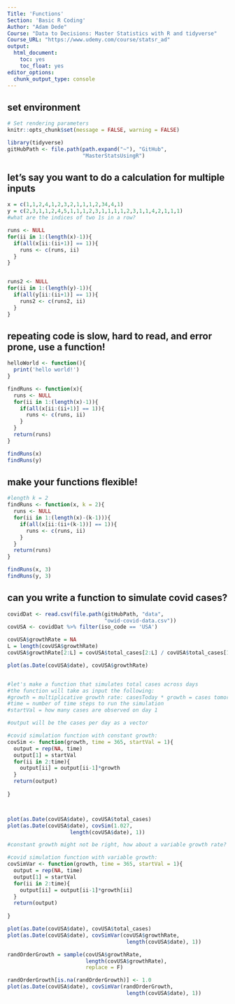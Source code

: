 ```yaml
---
Title: 'Functions'
Section: 'Basic R Coding'
Author: "Adam Dede"
Course: "Data to Decisions: Master Statistics with R and tidyverse"
Course_URL: "https://www.udemy.com/course/statsr_ad" 
output:
  html_document:
    toc: yes
    toc_float: yes
editor_options:
  chunk_output_type: console
---
```



## set environment

```r

# Set rendering parameters
knitr::opts_chunk$set(message = FALSE, warning = FALSE)

library(tidyverse)
gitHubPath <- file.path(path.expand("~"), "GitHub", 
                        "MasterStatsUsingR")


```

## let's say you want to do a calculation for multiple inputs

```r
x = c(1,1,2,4,1,2,3,2,1,1,1,2,34,4,1)
y = c(2,3,1,1,2,4,5,1,1,1,2,3,1,1,1,1,2,3,1,1,4,2,1,1,1)
#what are the indices of two 1s in a row? 

runs <- NULL
for(ii in 1:(length(x)-1)){
  if(all(x[ii:(ii+1)] == 1)){
    runs <- c(runs, ii)
  }
}


runs2 <- NULL
for(ii in 1:(length(y)-1)){
  if(all(y[ii:(ii+1)] == 1)){
    runs2 <- c(runs2, ii)
  }
}


```
## repeating code is slow, hard to read, and error prone, use a function! 
```r
helloWorld <- function(){
  print('hello world!')
}

findRuns <- function(x){
  runs <- NULL
  for(ii in 1:(length(x)-1)){
    if(all(x[ii:(ii+1)] == 1)){
      runs <- c(runs, ii)
    }
  }
  return(runs)
}

findRuns(x)
findRuns(y)


```

## make your functions flexible! 
```r
#length k = 2 
findRuns <- function(x, k = 2){
  runs <- NULL
  for(ii in 1:(length(x)-(k-1))){
    if(all(x[ii:(ii+(k-1))] == 1)){
      runs <- c(runs, ii)
    }
  }
  return(runs)
}

findRuns(x, 3)
findRuns(y, 3)


```

## can you write a function to simulate covid cases? 
```r
covidDat <- read.csv(file.path(gitHubPath, "data", 
                               "owid-covid-data.csv"))
covUSA <- covidDat %>% filter(iso_code == 'USA')

covUSA$growthRate = NA
L = length(covUSA$growthRate)
covUSA$growthRate[2:L] = covUSA$total_cases[2:L] / covUSA$total_cases[1:L-1]

plot(as.Date(covUSA$date), covUSA$growthRate)


#let's make a function that simulates total cases across days
#the function will take as input the following: 
#growth = multiplicative growth rate: casesToday * growth = cases tomorrow
#time = number of time steps to run the simulation 
#startVal = how many cases are observed on day 1

#output will be the cases per day as a vector

#covid simulation function with constant growth: 
covSim <- function(growth, time = 365, startVal = 1){
  output = rep(NA, time)
  output[1] = startVal
  for(ii in 2:time){
    output[ii] = output[ii-1]*growth
  }
  return(output)
  
}



plot(as.Date(covUSA$date), covUSA$total_cases)
plot(as.Date(covUSA$date), covSim(1.027,
                    length(covUSA$date), 1))

#constant growth might not be right, how about a variable growth rate? 

#covid simulation function with variable growth: 
covSimVar <- function(growth, time = 365, startVal = 1){
  output = rep(NA, time)
  output[1] = startVal
  for(ii in 2:time){
    output[ii] = output[ii-1]*growth[ii]
  }
  return(output)
  
}

plot(as.Date(covUSA$date), covUSA$total_cases)
plot(as.Date(covUSA$date), covSimVar(covUSA$growthRate, 
                                      length(covUSA$date), 1))

randOrderGrowth = sample(covUSA$growthRate, 
                         length(covUSA$growthRate), 
                         replace = F)

randOrderGrowth[is.na(randOrderGrowth)] <- 1.0
plot(as.Date(covUSA$date), covSimVar(randOrderGrowth, 
                                      length(covUSA$date), 1))


```
